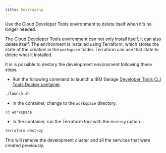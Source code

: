 ```yaml
---
title: Destroying
---
```


<PageDescription>

Use the Cloud Developer Tools environment to delete itself when it's no longer needed.

</PageDescription>

The Cloud Developer Tools environment can not only install itself, it can also delete itself. The
environment is installed using Terraform, which stores the state of the creation in the `workspace` folder.
Terraform can use that state to delete what it installed.

It is is possible to destory the development environment following these steps.

- Run the following command to launch a IBM Garage [Developer Tools CLI Tools Docker container](https://github.ibm.com/garage-catalyst/client-tools-image).
```bash
./launch.sh
```

- In the container, change to the `workspace` directory.
```bash
cd workspace
```

- In the container, run the Terraform tool with the `destroy` option.
```bash
terraform destroy
```
This will remove the development cluster and all the services that were created previously.
